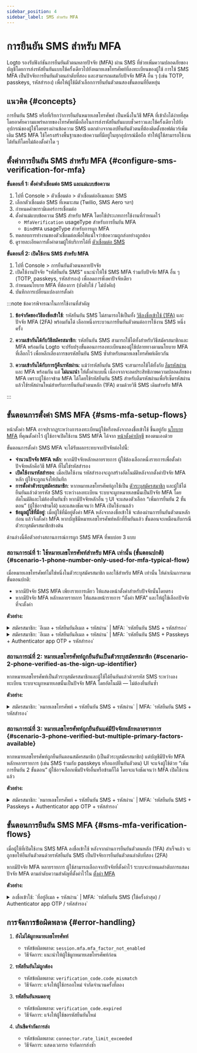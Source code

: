 ```yaml
---
sidebar_position: 4
sidebar_label: SMS สำหรับ MFA
---
```


# การยืนยัน SMS สำหรับ MFA

Logto รองรับฟังก์ชันการยืนยันตัวตนหลายปัจจัย (MFA) ผ่าน SMS ที่ช่วยเพิ่มความปลอดภัยของบัญชีโดยการส่งรหัสยืนยันแบบใช้ครั้งเดียวไปยังหมายเลขโทรศัพท์ที่ลงทะเบียนของผู้ใช้ การใช้ SMS MFA เป็นปัจจัยการยืนยันตัวตนลำดับที่สอง และสามารถผสมกับปัจจัย MFA อื่น ๆ (เช่น TOTP, passkeys, รหัสสำรอง) เพื่อให้ผู้ใช้มีตัวเลือกการยืนยันตัวตนสองขั้นตอนที่ยืดหยุ่น

## แนวคิด \{#concepts}

การยืนยัน SMS หรือที่เรียกว่าการยืนยันหมายเลขโทรศัพท์ เป็นหนึ่งในวิธี MFA ที่เข้าถึงได้ง่ายที่สุด โดยอาศัยความแพร่หลายของโทรศัพท์มือถือในการส่งรหัสยืนยันแบบชั่วคราวและใช้ครั้งเดียวไปยังอุปกรณ์ของผู้ใช้โดยตรงผ่านข้อความ SMS แตกต่างจากแอปยืนยันตัวตนที่ต้องติดตั้งซอฟต์แวร์เพิ่มเติม SMS MFA ใช้โครงสร้างพื้นฐานของข้อความที่มีอยู่ในทุกอุปกรณ์มือถือ ทำให้ผู้ใช้สามารถใช้งานได้ทันทีโดยไม่ต้องตั้งค่าใด ๆ

## ตั้งค่าการยืนยัน SMS สำหรับ MFA \{#configure-sms-verification-for-mfa}

**ขั้นตอนที่ 1: ตั้งค่าตัวเชื่อมต่อ SMS และแม่แบบข้อความ**

1. ไปที่ <CloudLink to="/connectors/passwordless">Console > ตัวเชื่อมต่อ > ตัวเชื่อมต่ออีเมลและ SMS</CloudLink>
2. เลือกตัวเชื่อมต่อ SMS ที่เหมาะสม (Twilio, SMS Aero ฯลฯ)
3. กำหนดค่าพารามิเตอร์การเชื่อมต่อ
4. ตั้งค่าแม่แบบข้อความ SMS สำหรับ MFA โดยใช้ประเภทการใช้งานที่กำหนดไว้
   - `MfaVerification` usageType สำหรับการยืนยัน MFA
   - `BindMFA` usageType สำหรับการผูก MFA
5. ทดสอบการทำงานของตัวเชื่อมต่อเพื่อให้แน่ใจว่าข้อความถูกส่งอย่างถูกต้อง
6. ดูรายละเอียดการตั้งค่าตามผู้ให้บริการได้ที่ [ตัวเชื่อมต่อ SMS](/connectors/sms-connectors)

**ขั้นตอนที่ 2: เปิดใช้งาน SMS สำหรับ MFA**

1. ไปที่ <CloudLink to="/mfa">Console > การยืนยันตัวตนหลายปัจจัย</CloudLink>
2. เปิดใช้งานปัจจัย "รหัสยืนยัน SMS" แนะนำให้ใช้ SMS MFA ร่วมกับปัจจัย MFA อื่น ๆ (TOTP, passkeys, รหัสสำรอง) เพื่อลดการพึ่งพาปัจจัยเดียว
3. กำหนดนโยบาย MFA ที่ต้องการ (บังคับใช้ / ไม่บังคับ)
4. บันทึกการเปลี่ยนแปลงการตั้งค่า

:::note ข้อควรพิจารณาในการใช้งานที่สำคัญ

1. **ข้อจำกัดของวิธีลงชื่อเข้าใช้**: รหัสยืนยัน SMS ไม่สามารถใช้เป็นทั้ง [วิธีลงชื่อเข้าใช้ (1FA)](/end-user-flows/sign-up-and-sign-in/sign-in) และปัจจัย MFA (2FA) พร้อมกันได้ เลือกหนึ่งกระบวนการยืนยันตัวตนต่อการใช้งาน SMS หนึ่งครั้ง

2. **ความเข้ากันได้กับวิธีสมัครสมาชิก**: รหัสยืนยัน SMS สามารถใช้ได้ทั้งสำหรับวิธีสมัครสมาชิกและ MFA พร้อมกัน Logto จะปรับปรุงขั้นตอนการลงทะเบียนของผู้ใช้ปลายทางตามนโยบาย MFA ที่เลือกไว้ เพื่อหลีกเลี่ยงการขอรหัสยืนยัน SMS ซ้ำสำหรับหมายเลขโทรศัพท์เดียวกัน

3. **ความเข้ากันได้กับการกู้คืนรหัสผ่าน**: แม้ว่ารหัสยืนยัน SMS จะสามารถใช้ได้ทั้งกับ [ลืมรหัสผ่าน](/end-user-flows/sign-up-and-sign-in/reset-password) และ MFA พร้อมกัน แต่ **ไม่แนะนำ** ให้ตั้งค่าแบบนี้ เนื่องจากจะลดประสิทธิภาพความปลอดภัยของ MFA เพราะผู้ใช้อาจข้าม MFA ได้โดยใช้รหัสยืนยัน SMS สำหรับลืมรหัสผ่านเพื่อรีเซ็ตรหัสผ่าน แล้วใช้รหัสผ่านใหม่สำหรับการยืนยันตัวตนหลัก (1FA) ตามด้วยวิธี SMS เดิมสำหรับ MFA

:::

## ขั้นตอนการตั้งค่า SMS MFA \{#sms-mfa-setup-flows}

หน้าตั้งค่า MFA อาจปรากฏระหว่างการลงทะเบียนผู้ใช้หรือหลังจากลงชื่อเข้าใช้ ขึ้นอยู่กับ [นโยบาย MFA](/end-user-flows/mfa/configure-mfa#global-mfa-configuration) ที่คุณตั้งค่าไว้ ผู้ใช้อาจเปิดใช้งาน SMS MFA ได้จาก [หน้าตั้งค่าบัญชี](/end-user-flows/account-settings/by-account-api#manage-phone) ของตนเองด้วย

ขั้นตอนการตั้งค่า SMS MFA จะได้รับผลกระทบจากปัจจัยต่อไปนี้:

- **จำนวนปัจจัย MFA หลัก**: หากมีปัจจัยหลักหลายรายการ ผู้ใช้ต้องเลือกหนึ่งรายการเพื่อตั้งค่า ปัจจัยหลักคือวิธี MFA ที่ไม่ใช่รหัสสำรอง
- **เปิดใช้งานรหัสสำรอง**: เมื่อเปิดใช้งาน รหัสสำรองจะถูกสร้างอัตโนมัติหลังจากตั้งค่าปัจจัย MFA หลัก ผู้ใช้จะถูกแจ้งให้บันทึก
- **การตั้งค่าตัวระบุสมัครสมาชิก**: หากหมายเลขโทรศัพท์ถูกใช้เป็น [ตัวระบุสมัครสมาชิก](/end-user-flows/sign-up-and-sign-in/sign-up#set-up-the-sign-up-identifier) และผู้ใช้ได้ยืนยันแล้วด้วยรหัส SMS ระหว่างลงทะเบียน ระบบจะผูกหมายเลขนั้นเป็นปัจจัย MFA โดยอัตโนมัติและไม่ต้องยืนยันซ้ำ หากมีปัจจัยหลักอื่น ๆ UI จะแสดงตัวเลือก “เพิ่มการยืนยัน 2 ขั้นตอน” (ผู้ใช้อาจข้ามได้) และแสดงชัดเจนว่า MFA เปิดใช้งานแล้ว
- **ข้อมูลผู้ใช้ที่มีอยู่**: เมื่อผู้ใช้ที่มีอยู่ตั้งค่า MFA หลังจากลงชื่อเข้าใช้ จะต้องผ่านการยืนยันตัวตนหลักก่อน แล้วจึงตั้งค่า MFA หากบัญชีมีหมายเลขโทรศัพท์หลักที่ยืนยันแล้ว ขั้นตอนจะเหมือนกับกรณีตัวระบุสมัครสมาชิกข้างต้น

ด้านล่างนี้คือตัวอย่างสถานการณ์การผูก SMS MFA ที่พบบ่อย 3 แบบ

### สถานการณ์ที่ 1: ใช้หมายเลขโทรศัพท์สำหรับ MFA เท่านั้น (ขั้นตอนปกติ) \{#scenario-1-phone-number-only-used-for-mfa-typical-flow}

เมื่อหมายเลขโทรศัพท์ไม่ใช่หนึ่งในตัวระบุสมัครสมาชิก และใช้สำหรับ MFA เท่านั้น ให้ดำเนินการตามขั้นตอนปกติ:

- หากมีปัจจัย SMS MFA เพียงรายการเดียว ให้แสดงหน้าตั้งค่าสำหรับปัจจัยนั้นโดยตรง
- หากมีปัจจัย MFA หลักหลายรายการ ให้แสดงหน้ารายการ “ตั้งค่า MFA” และให้ผู้ใช้เลือกปัจจัยที่จะตั้งค่า

**ตัวอย่าง:**

<details>
  <summary>
    สมัครสมาชิก: `อีเมล + รหัสยืนยันอีเมล + รหัสผ่าน` | MFA: `รหัสยืนยัน SMS + รหัสสำรอง`
  </summary>
  <img src="/img/assets/sms-mfa-setup-scenario-1-1.png" alt="SMS MFA setup flow 1-1" />
</details>

<details>
  <summary>
    สมัครสมาชิก: `อีเมล + รหัสยืนยันอีเมล + รหัสผ่าน` | MFA: `รหัสยืนยัน SMS + Passkeys +
    Authenticator app OTP + รหัสสำรอง`
  </summary>
  <img src="/img/assets/sms-mfa-setup-scenario-1-2.png" alt="SMS MFA setup flow 1-2" />
</details>

### สถานการณ์ที่ 2: หมายเลขโทรศัพท์ถูกยืนยันเป็นตัวระบุสมัครสมาชิก \{#scenario-2-phone-verified-as-the-sign-up-identifier}

หากหมายเลขโทรศัพท์เป็นตัวระบุสมัครสมาชิกและผู้ใช้ได้ยืนยันแล้วด้วยรหัส SMS ระหว่างลงทะเบียน ระบบจะผูกหมายเลขนั้นเป็นปัจจัย MFA โดยอัตโนมัติ — ไม่ต้องยืนยันซ้ำ

**ตัวอย่าง:**

<details>
  <summary>
    สมัครสมาชิก: `หมายเลขโทรศัพท์ + รหัสยืนยัน SMS + รหัสผ่าน` | MFA: `รหัสยืนยัน SMS + รหัสสำรอง`
  </summary>
  <img src="/img/assets/sms-mfa-setup-scenario-2.png" alt="SMS MFA setup flow 2" />
</details>

### สถานการณ์ที่ 3: หมายเลขโทรศัพท์ถูกยืนยันแต่มีปัจจัยหลักหลายรายการ \{#scenario-3-phone-verified-but-multiple-primary-factors-available}

หากหมายเลขโทรศัพท์ถูกยืนยันตอนสมัครสมาชิก (เป็นตัวระบุสมัครสมาชิก) แต่บัญชีมีปัจจัย MFA หลักหลายรายการ (เช่น SMS ร่วมกับ passkeys หรือแอปยืนยันตัวตน) UI จะแจ้งผู้ใช้ด้วย “เพิ่มการยืนยัน 2 ขั้นตอน” ผู้ใช้อาจเลือกเพิ่มปัจจัยอื่นหรือข้ามก็ได้ โดยจะแจ้งชัดเจนว่า MFA เปิดใช้งานแล้ว

**ตัวอย่าง:**

<details>
  <summary>
    สมัครสมาชิก: `หมายเลขโทรศัพท์ + รหัสยืนยัน SMS + รหัสผ่าน` | MFA: `รหัสยืนยัน SMS + Passkeys +
    Authenticator app OTP + รหัสสำรอง`
  </summary>
  <img src="/img/assets/sms-mfa-setup-scenario-3.png" alt="SMS MFA setup flow 3" />
</details>

## ขั้นตอนการยืนยัน SMS MFA \{#sms-mfa-verification-flows}

เมื่อผู้ใช้ที่เปิดใช้งาน SMS MFA ลงชื่อเข้าใช้ หลังจากผ่านการยืนยันตัวตนหลัก (1FA) สำเร็จแล้ว จะถูกขอให้ยืนยันตัวตนด้วยรหัสยืนยัน SMS เป็นปัจจัยการยืนยันตัวตนลำดับที่สอง (2FA)

หากมีปัจจัย MFA หลายรายการ ผู้ใช้สามารถเลือกจากปัจจัยที่ตั้งค่าไว้ ระบบจะกำหนดลำดับการแสดงปัจจัย MFA ตามลำดับความสำคัญที่ตั้งค่าไว้ใน [ตั้งค่า MFA](/end-user-flows/mfa/configure-mfa#mfa-verification-flow)

**ตัวอย่าง:**

<details>
  <summary>
    ลงชื่อเข้าใช้: `ที่อยู่อีเมล + รหัสผ่าน` | MFA: `รหัสยืนยัน SMS (ใช้ครั้งล่าสุด) / Authenticator
    app OTP / รหัสสำรอง`
  </summary>
  <img src="/img/assets/sms-mfa-verification-flow.png" alt="SMS MFA verification flow" />
</details>

## การจัดการข้อผิดพลาด \{#error-handling}

1. **ยังไม่ได้ผูกหมายเลขโทรศัพท์**

   - รหัสข้อผิดพลาด: `session.mfa.mfa_factor_not_enabled`
   - วิธีจัดการ: แนะนำให้ผู้ใช้ผูกหมายเลขโทรศัพท์ก่อน

2. **รหัสยืนยันไม่ถูกต้อง**

   - รหัสข้อผิดพลาด: `verification_code.code_mismatch`
   - วิธีจัดการ: แจ้งให้ผู้ใช้กรอกใหม่ จำกัดจำนวนครั้งที่ลอง

3. **รหัสยืนยันหมดอายุ**

   - รหัสข้อผิดพลาด: `verification_code.expired`
   - วิธีจัดการ: แจ้งให้ผู้ใช้ขอรหัสยืนยันใหม่

4. **เกินขีดจำกัดการส่ง**
   - รหัสข้อผิดพลาด: `connector.rate_limit_exceeded`
   - วิธีจัดการ: แสดงเวลารอ จำกัดการส่งซ้ำ
